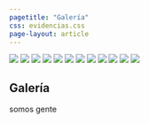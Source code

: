 ---
pagetitle: "Galería"
css: evidencias.css
page-layout: article
---

:::{.column-screen}
```{=html}
<div class="wrapper">
    <div class="container">
    <div class="marquee">
        <div>
            <span><img src="imgs/galeria/img-1.jpeg"></span>
            <span><img src="imgs/galeria/img-1.jpeg"></span>
            <span><img src="imgs/galeria/img-1.jpeg"></span>
            <span><img src="imgs/galeria/img-1.jpeg"></span>
            <span><img src="imgs/galeria/img-1.jpeg"></span>
            <span><img src="imgs/galeria/img-1.jpeg"></span>
            <span><img src="imgs/galeria/img-1.jpeg"></span>
            <span><img src="imgs/galeria/img-1.jpeg"></span>
            <span><img src="imgs/galeria/img-1.jpeg"></span>
            <span><img src="imgs/galeria/img-1.jpeg"></span>
            <span><img src="imgs/galeria/img-1.jpeg"></span>
            <span><img src="imgs/galeria/img-1.jpeg"></span>
        </div>
    </div>
    </div>
</div>

```
:::


:::{.column-body-outset}
# Galería
somos gente
:::
